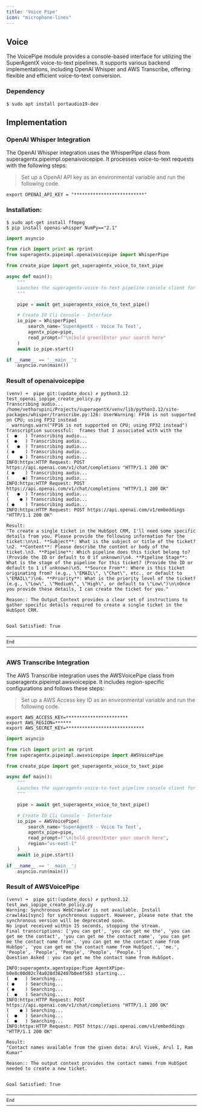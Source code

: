 ```yaml
---
title: 'Voice Pipe'
icon: "microphone-lines"
---
```


## Voice
The VoicePipe module provides a console-based interface for utilizing the SuperAgentX voice-to-text pipelines.
It supports various backend implementations, including OpenAI Whisper and AWS Transcribe, offering flexible and
efficient voice-to-text conversion.

### Dependency
```shell
$ sudo apt install portaudio19-dev
```


## Implementation

### OpenAI Whisper Integration
The OpenAI Whisper integration uses the WhisperPipe class from superagentx.pipeimpl.openaivoicepipe.
It processes voice-to-text requests with the following steps:

> Set up a OpenAI API key as an environmental variable and run the following code.
```shell
export OPENAI_API_KEY = "**************************"
```

### Installation:
```shell
$ sudo apt-get install ffmpeg
$ pip install openai-whisper NumPy=="2.1"
```

```python openaivoicepipe
import asyncio

from rich import print as rprint
from superagentx.pipeimpl.openaivoicepipe import WhisperPipe

from create_pipe import get_superagentx_voice_to_text_pipe

async def main():
    """
    Launches the superagentx-voice-to-text pipeline console client for processing requests and handling data.
    """

    pipe = await get_superagentx_voice_to_text_pipe()

    # Create IO Cli Console - Interface
    io_pipe = WhisperPipe(
        search_name='SuperAgentX - Voice To Text',
        agentx_pipe=pipe,
        read_prompt=f"\n[bold green]Enter your search here"
    )
    await io_pipe.start()

if __name__ == '__main__':
    asyncio.run(main())
```

### Result of openaivoicepipe
```shell
(venv) ➜  pipe git:(update_docs) ✗ python3.12 test_openai_iopipe_create_policy.py
Transcribing audio...
/home/vetharupini/Projects/superagentX/venv/lib/python3.12/site-packages/whisper/transcribe.py:126: UserWarning: FP16 is not supported on CPU; using FP32 instead
  warnings.warn("FP16 is not supported on CPU; using FP32 instead")
Transcription successful:  frames that I associated with with the
(  ●   ) Transcribing audio...
(  ●   ) Transcribing audio...
(   ●  ) Transcribing audio...
( ●    ) Transcribing audio...
(    ● ) Transcribing audio...
INFO:httpx:HTTP Request: POST https://api.openai.com/v1/chat/completions "HTTP/1.1 200 OK"
( ●    ) Transcribing audio...
(     ●) Transcribing audio...
INFO:httpx:HTTP Request: POST https://api.openai.com/v1/chat/completions "HTTP/1.1 200 OK"
(   ●  ) Transcribing audio...
(    ● ) Transcribing audio...
( ●    ) Transcribing audio...
INFO:httpx:HTTP Request: POST https://api.openai.com/v1/embeddings "HTTP/1.1 200 OK"

Result:
"To create a single ticket in the HubSpot CRM, I'll need some specific details from you. Please provide the following information for the ticket:\n\n1. **Subject**: What is the subject or title of the ticket?\n2. **Content**: Please describe the content or body of the ticket.\n3. **Pipeline**: Which pipeline does this ticket belong to? (Provide the ID or default to 0 if unknown)\n4. **Pipeline Stage**: What is the stage of the pipeline for this ticket? (Provide the ID or default to 1 if unknown)\n5. **Source From**: Where is this ticket originating from? (e.g., \"EMAIL\", \"Chat\", etc., or default to \"EMAIL\")\n6. **Priority**: What is the priority level of the ticket? (e.g., \"Low\", \"Medium\", \"High\", or default to \"Low\")\n\nOnce you provide these details, I can create the ticket for you."

Reason:: The Output_Context provides a clear set of instructions to gather specific details required to create a single ticket in the HubSpot CRM.


Goal Satisfied: True

──────────────────────────────────────────────────────────────────────────────────────── End ────────────────────────────────────────────────────────────────────────────────────────

```

### AWS Transcribe Integration
The AWS Transcribe integration uses the AWSVoicePipe class from superagentx.pipeimpl.awsvoicepipe. It includes
region-specific configurations and follows these steps:

> Set up a AWS Access key ID as an environmental variable and run the following code.

```shell
export AWS_ACCESS_KEY=***********************
export AWS_REGION=******
export AWS_SECRET_KEY=*****************************

```

```python awsvoicepipe
import asyncio

from rich import print as rprint
from superagentx.pipeimpl.awsvoicepipe import AWSVoicePipe

from create_pipe import get_superagentx_voice_to_text_pipe

async def main():
    """
    Launches the superagentx-voice-to-text pipeline console client for processing requests and handling data.
    """

    pipe = await get_superagentx_voice_to_text_pipe()

    # Create IO Cli Console - Interface
    io_pipe = AWSVoicePipe(
        search_name='SuperAgentX - Voice To Text',
        agentx_pipe=pipe,
        read_prompt=f"\n[bold green]Enter your search here",
        region="us-east-1"
    )
    await io_pipe.start()

if __name__ == '__main__':
    asyncio.run(main())
```

### Result of AWSVoicePipe
```shell
(venv) ➜  pipe git:(update_docs) ✗ python3.12 test_aws_iopipe_create_policy.py
Warning: Synchronous WebCrawler is not available. Install crawl4ai[sync] for synchronous support. However, please note that the synchronous version will be deprecated soon.
No input received within 15 seconds, stopping the stream.
Final transcriptions: ['you can get', 'you can get me the', 'you can get me the contact', 'you can get me the contact name', 'you can get me the contact name from', 'you can get me the contact name from HubSpo', 'you can get me the contact name from HubSpot.', 'me.', 'People', 'People', 'People', 'People', 'People.']
Question Asked : you can get me the contact name from HubSpot.

INFO:superagentx.agentxpipe:Pipe AgentXPipe-b0e8c00d02c74a028d382407b0e4f563 starting...
(  ●   ) Searching...
( ●    ) Searching...
( ●    ) Searching...
(  ●   ) Searching...
INFO:httpx:HTTP Request: POST https://api.openai.com/v1/chat/completions "HTTP/1.1 200 OK"
(    ● ) Searching...
(  ●   ) Searching...
(  ●   ) Searching...
INFO:httpx:HTTP Request: POST https://api.openai.com/v1/embeddings "HTTP/1.1 200 OK"

Result:
"Contact names available from the given data: Arul Vivek, Arul I, Ram Kumar"

Reason:: The output context provides the contact names from HubSpot needed to create a new ticket.


Goal Satisfied: True

──────────────────────────────────────────────────────────────────────────────────────── End ────────────────────────────────────────────────────────────────────────────────────────
```

